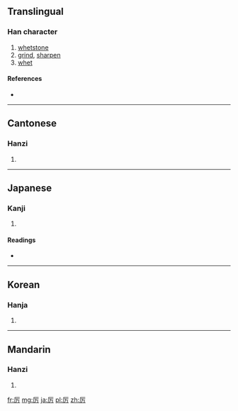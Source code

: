 {{also|厲}}
==Translingual==

===Han character===
{{Han char|rn=27|rad=厂|as=03|sn=5|four=|canj=一一尸 (MMS)|ids=⿸[[厂]][[万]]}}

# [[whetstone]]
# [[grind]], [[sharpen]]
# [[whet]]

====References====
* {{Han ref|kx=0160.251|dkj=02902|dj=0367.110|hdz=10068.080|uh=5389|ud=21385}}

----

==Cantonese==

===Hanzi===
{{yue-hanzi|jyut=|y=lai6|tra=厲}}

# {{defn|lang=yue|sort=厂03}}

----

==Japanese==

===Kanji===
{{ja-kanji|grade=|rs=厂03}}

# {{defn|lang=ja|sort=厂03}}

====Readings====
* {{ja-readings|on=[[れい]] (rei)|kun=}}

----

==Korean==

===Hanja===
{{ko-hanja|hangeul=려|rv=ryeo|mr=ryŏ}}

# {{defn|lang=ko|sort=厂03}}

----

==Mandarin==

===Hanzi===
{{cmn-hanzi|tra=厲|pin=[[lì]] ([[li4]]), [[yà]] ([[ya4]])|wg=li<sup>4</sup>, ya<sup>4</sup>}}

# {{defn|lang=cmn|sort=厂03}}

[[fr:厉]]
[[mg:厉]]
[[ja:厉]]
[[pl:厉]]
[[zh:厉]]